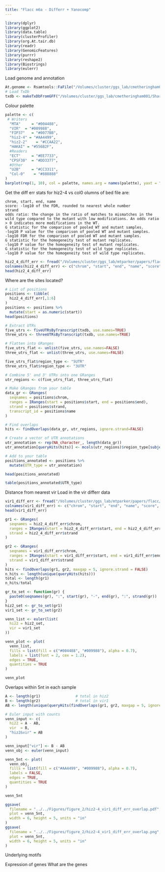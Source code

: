 ```yaml
---
title: "Flacc m6a - Differr + Yanocomp"
---
```

```r
library(dplyr)
library(ggplot2)
library(data.table)
library(clusterProfiler)
library(org.At.tair.db)
library(readr)
library(GenomicFeatures)
library(purrr)
library(reshape2)
library(Biostrings)
library(eulerr)
```
Load genome and annotation
```r
At.genome <- Rsamtools::FaFile("/Volumes/cluster/ggs_lab/cmetheringham001/Shared_Ref/TAIR10_chr_all.fas")
# Load TxDb
txdb <- makeTxDbFromGFF("/Volumes/cluster/ggs_lab/cmetheringham001/Shared_Ref/Araport11_GFF3_genes_transposons.201606.no_chr.gtf")
```

Colour palette
```r
palette <- c(
 # Writers
  "MTA"     = "#004488",
  "VIR"  = "#009988",
  "FIP37"   = "#0077BB",
  "hiz2-4" = "#AA4499",
  "hiz2-2"    = "#CCAA22",
  "HAKAI" = "#556B2F",
  #Readers
  "ECT"     = "#EE7733",
  "CPSF30"  = "#DD3377",
  #Other
  "U2B"     = "#CC3311",
  "Col-0"    = "#888888"
)
barplot(rep(1, 10), col = palette, names.arg = names(palette), yaxt = "n")
```
Get the diff err stats for hiz2-4 vs col0
olumns of bed file are:

    chrom, start, end, name
    score: -log10 of the FDR, rounded to nearest whole number
    strand
    odds ratio: the change in the ratio of matches to mismatches in the wild type compared to the mutant with low modifications. An odds ratio > 0 indicates more modifications in the WT.
    G statistic for the comparison of pooled WT and mutant samples.
    -log10 P value for the comparison of pooled WT and mutant samples.
    -log10 FDR for the comparison of pooled WT and mutant samples.
    G statistic for the homogeneity test of mutant replicates.
    -log10 P value for the homogeneity test of mutant replicates.
    G statistic for the homogeneity test of wild type replicates.
    -log10 P value for the homogeneity test of wild type replicates.

```r
hiz2_4_diff_err <- fread("/Volumes/cluster/ggs_lab/mtparker/papers/flacc/flacc_nanopore/pipeline/differr/flacc_vs_col0.bed")
colnames(hiz2_4_diff_err) <- c("chrom", "start", "end", "name", "score", "strand", "odds", "G", "P", "FDR", "g_hom", "P_hom", "g_hom_c", "P_hom_c")
head(hiz2_4_diff_err)
```

Where are the sites located?
```r
# List of positions
positions <- tibble(
  hiz2_4_diff_err[,1:6]
)
positions <- positions %>%
  mutate(start = as.numeric(start))
head(positions)
```


```r
# Extract UTRs
five_utrs <- fiveUTRsByTranscript(txdb, use.names=TRUE)
three_utrs <- threeUTRsByTranscript(txdb, use.names=TRUE)

# Flatten into GRanges
five_utrs_flat <- unlist(five_utrs, use.names=FALSE)
three_utrs_flat <- unlist(three_utrs, use.names=FALSE)

five_utrs_flat$region_type <- "5UTR"
three_utrs_flat$region_type <- "3UTR"

# Combine 5' and 3' UTRs into one GRanges
utr_regions <- c(five_utrs_flat, three_utrs_flat)
```


```r
# Make GRanges from your table
data_gr <- GRanges(
  seqnames = positions$chrom,
  ranges = IRanges(start = positions$start, end = positions$end),
  strand = positions$strand,
  transcript_id = positions$name
)

# Find overlaps
hits <- findOverlaps(data_gr, utr_regions, ignore.strand=FALSE)

# Create a vector of UTR annotations
utr_annotation <- rep(NA_character_, length(data_gr))
utr_annotation[queryHits(hits)] <- mcols(utr_regions)$region_type[subjectHits(hits)]

# Add to your table
positions_annotated <- positions %>%
  mutate(UTR_type = utr_annotation)

head(positions_annotated)
```
```r
table(positions_annotated$UTR_type)
```

Distance from nearest vir
Load in the vir differr data
```r
vir1_diff_err <- fread("/Volumes/cluster/ggs_lab/mtparker/papers/flacc/flacc_nanopore/pipeline/differr/vir1_vs_VIRc.bed")
colnames(vir1_diff_err) <- c("chrom", "start", "end", "name", "score", "strand", "odds", "G", "P", "FDR", "g_hom", "P_hom", "g_hom_c", "P_hom_c")
head(vir1_diff_err)
```

```r
gr1 <- GRanges(
  seqnames = hiz2_4_diff_err$chrom,
  ranges = IRanges(start = hiz2_4_diff_err$start, end = hiz2_4_diff_err$end),
  strand = hiz2_4_diff_err$strand
)

gr2 <- GRanges(
  seqnames = vir1_diff_err$chrom,
  ranges = IRanges(start = vir1_diff_err$start, end = vir1_diff_err$end),
  strand = vir1_diff_err$strand
)
hits <- findOverlaps(gr1, gr2, maxgap = 5, ignore.strand = FALSE)
n_hits <- length(unique(queryHits(hits)))
total <- length(gr1)
n_hits/total
```
```r
gr_to_set <- function(gr) {
  paste0(seqnames(gr), ":", start(gr), "-", end(gr), ":", strand(gr))
}
hiz2_set <- gr_to_set(gr1)
vir1_set <- gr_to_set(gr2)
```


```r
venn_list <- euler(list(
  hiz2 = hiz2_set,
  vir = vir1_set
))

venn_plot <- plot(
  venn_list,
  fills = list(fill = c("#004488", "#009988"), alpha = 0.7),
  labels = list(font = 2, cex = 1.2),
  edges = TRUE,
  quantities = TRUE
)

venn_plot
```
Overlaps within 5nt in each sample
```r
A <- length(gr1)                # total in hiz2
B <- length(gr2)                # total in vir1
AB <- length(unique(queryHits(findOverlaps(gr1, gr2, maxgap = 5, ignore.strand = FALSE))))  # hiz2 hits vir1

# Euler input with counts
venn_input <- c(
  hiz2 = A - AB,      
  vir  = B,             
  "hiz2&vir" = AB       
)

venn_input["vir"] <- B - AB
venn_obj <- euler(venn_input)

venn_5nt <- plot(
  venn_obj,
  fills = list(fill = c("#AA4499", "#009988"), alpha = 0.7),
  labels = FALSE,
  edges = TRUE,
  quantities = TRUE
)

venn_5nt
```
```r
ggsave(
  filename = "../../Figures/figure_2/hiz2-4_vir1_diff_err_overlap.pdf",
  plot = venn_5nt,
  width = 6, height = 5, units = "in" 
)
ggsave(
  filename = "../../Figures/figure_2/hiz2-4_vir1_diff_err_overlap.png",
  plot = venn_5nt,
  width = 6, height = 5, units = "in" 
)
```



Underlying motifs

Expression of genes
What are the genes
